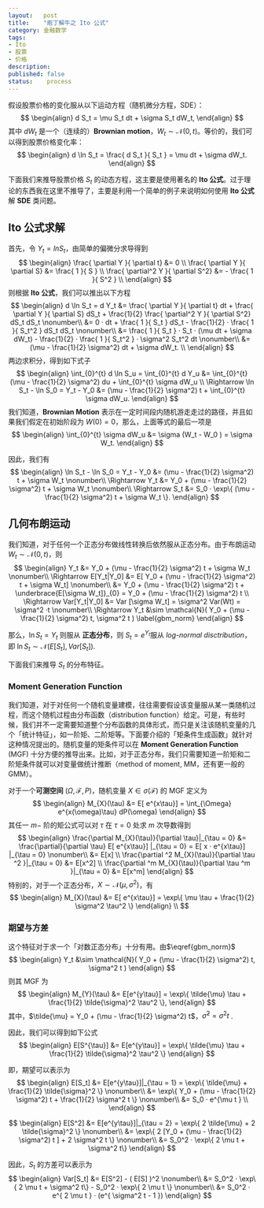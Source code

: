 ```yaml
---
layout:   post
title:    "庖丁解牛之 Ito 公式"
category: 金融数学 
tags:     
- Ito
- 股票
- 价格
description: 
published: false
status:    process
---
```


假设股票价格的变化服从以下运动方程（随机微分方程，SDE）：
$$
\begin{align}
 d S_t = \mu S_t dt + \sigma S_t dW_t,
\end{align}
$$
其中 $dW_t$ 是一个（连续的）**Brownian motion**，$W_t \sim \mathcal{N} (0, t)$。等价的，我们可以得到股票价格变化率：
$$
\begin{align}
 d \ln S_t = \frac{ d S_t }{ S_t } = \mu dt + \sigma dW_t.
\end{align}
$$

下面我们来推导股票价格 $S_t$ 的动态方程，这主要是使用著名的 **Ito 公式**。过于理论的东西我在这里不推导了，主要是利用一个简单的例子来说明如何使用 **Ito 公式** 解 **SDE** 类问题。

<!-- more -->

## Ito 公式求解

首先，令 $Y_t = ln S_t$，由简单的偏微分求导得到
$$
\begin{align}
\frac{ \partial Y }{ \partial t} &= 0  \\
\frac{ \partial Y }{ \partial S} &= \frac{ 1 }{ S }  \\
\frac{ \partial^2 Y }{ \partial S^2} &= - \frac{ 1 }{ S^2 }  \\
\end{align}
$$
则根据 **Ito 公式**，我们可以推出以下方程
$$
\begin{align}
 d \ln S_t = d Y_t 
  &= \frac{ \partial Y }{ \partial t} dt + \frac{ \partial Y }{ \partial S} dS_t + \frac{1}{2} \frac{ \partial^2 Y }{ \partial S^2} dS_t dS_t \nonumber\\
  &= 0 · dt + \frac{ 1 }{ S_t } dS_t - \frac{1}{2} · \frac{ 1 }{ S_t^2 } dS_t dS_t \nonumber\\
  &=  \frac{ 1 }{ S_t } · S_t · (\mu dt + \sigma dW_t) - \frac{1}{2} · \frac{ 1 }{ S_t^2 } · \sigma^2 S_t^2 dt
 \nonumber\\
  &= (\mu - \frac{1}{2} \sigma^2) dt + \sigma dW_t. \\
\end{align}
$$
两边求积分，得到如下式子
$$
\begin{align}
 \int_{0}^{t} d \ln S_u = \int_{0}^{t} d Y_u 
    &= \int_{0}^{t}  (\mu - \frac{1}{2} \sigma^2) du + \int_{0}^{t}  \sigma dW_u \\
\Rightarrow \ln S_t - \ln S_0 = Y_t - Y_0 &= (\mu - \frac{1}{2} \sigma^2) t + \int_{0}^{t}  \sigma dW_u.
\end{align}
$$
我们知道，**Brownian Motion** 表示在一定时间段内随机游走走过的路径，并且如果我们假定在初始阶段为 $W(0)=0$，那么，上面等式的最后一项是
$$
\begin{align}
\int_{0}^{t}  \sigma dW_u &= \sigma (W_t - W_0 ) = \sigma W_t.
\end{align}
$$

因此，我们有
$$
\begin{align}
 \ln S_t - \ln S_0 = Y_t - Y_0 &= (\mu - \frac{1}{2} \sigma^2) t + \sigma W_t \nonumber\\
  \Rightarrow Y_t &= Y_0 + (\mu - \frac{1}{2} \sigma^2) t + \sigma W_t \nonumber\\
 \Rightarrow S_t &= S_0 · \exp\{  (\mu - \frac{1}{2} \sigma^2) t + \sigma W_t  \}.
\end{align}
$$

## 几何布朗运动

我们知道，对于任何一个正态分布做线性转换后依然服从正态分布。由于布朗运动 $W_t \sim \mathcal{N} (0, t)$，则
$$
\begin{align}
  Y_t &= Y_0 + (\mu - \frac{1}{2} \sigma^2) t + \sigma W_t \nonumber\\
\Rightarrow E[Y_t|Y_0] &= E[ Y_0 + (\mu - \frac{1}{2} \sigma^2) t + \sigma W_t] \nonumber\\
                       &= Y_0 + (\mu - \frac{1}{2} \sigma^2) t + \underbrace{E[\sigma W_t]}_{0} = Y_0 + (\mu - \frac{1}{2} \sigma^2) t \\
\Rightarrow Var[Y_t|Y_0] &= Var [\sigma W_t] = \sigma^2 Var(Wt) = \sigma^2 ·t \nonumber\\
\Rightarrow Y_t &\sim \mathcal{N}(  Y_0 + (\mu - \frac{1}{2} \sigma^2) t, \sigma^2 t  ) \label{gbm_norm}
\end{align} 
$$

那么，$\ln S_t = Y_t$ 则服从 **正态分布**，则 $S_t = e^{Y_t}$服从 *log-normal disctribution*，即 $\ln S_t \sim \mathcal{N} (E[S_t], Var[S_t])$.

下面我们来推导 $S_t$ 的分布特征。

### Moment Generation Function

我们知道，对于对任何一个随机变量建模，往往需要假设该变量服从某一类随机过程，而这个随机过程由分布函数（distribution function）给定。可是，有些时候，我们并不一定需要知道整个分布函数的具体形式，而只是关注该随机变量的几个「统计特征」，如一阶矩、二阶矩等。下面要介绍的「矩条件生成函数」就针对这种情况提出的。随机变量的矩条件可以在 **Moment Generation Function** (MGF) 十分方便的推导出来。比如，对于正态分布，我们只需要知道一阶矩和二阶矩条件就可以对变量做统计推断（method of moment, MM，还有更一般的 GMM）。

对于一个**可测空间** $(\Omega, \mathcal{F}, P)$，随机变量 $X \in \sigma(\mathcal{F})$ 的 MGF 定义为
$$
\begin{align}
 M_{X}(\tau) &= E[ e^{x\tau}] = \int_{\Omega} e^{x(\omega)\tau} dP(\omega)
\end{align}
$$
其任一 $m-$ 阶的矩公式可以对 $\tau$ 在 $\tau = 0$ 处求 $m$ 次导数得到
$$
\begin{align}
  \frac{\partial M_{X}(\tau)}{\partial \tau}|_{\tau = 0} 
  &=   \frac{\partial}{\partial \tau} E[ e^{x\tau}] |_{\tau = 0}  
  =  E[ x · e^{x\tau}] |_{\tau = 0}    \nonumber\\
  &= E[x] \\
   \frac{\partial ^2 M_{X}(\tau)}{\partial \tau ^2 }|_{\tau = 0} 
 &= E[x^2] \\
 \frac{\partial ^m M_{X}(\tau)}{\partial \tau ^m }|_{\tau = 0} 
 &= E[x^m]
\end{align}
$$
特别的，对于一个正态分布，$X \sim \mathcal{N}(\mu, \sigma^2)$，有
$$
\begin{align}
  M_{X}(\tau) &= E[ e^{x\tau}] = \exp\{ \mu \tau + \frac{1}{2} \sigma^2 \tau^2 \}
\end{align} \\
$$

### 期望与方差

这个特征对于求一个「对数正态分布」十分有用。由$\eqref{gbm_norm}$
$$
\begin{align}
  Y_t &\sim \mathcal{N}(  Y_0 + (\mu - \frac{1}{2} \sigma^2) t, \sigma^2 t  ) 
\end{align}
$$
则其 MGF 为
$$
\begin{align}
 M_{Y}(\tau) &= E[e^{y\tau}] = \exp\{ \tilde{\mu} \tau + \frac{1}{2} \tilde{\sigma}^2 \tau^2 \},
\end{align}
$$
其中，$\tilde{\mu} = Y_0 + (\mu - \frac{1}{2} \sigma^2) t$，$\tilde{\sigma}^2= \sigma ^2 t$ .

因此，我们可以得到如下公式
$$
 \begin{align}
  E[S^{\tau}] &=  E[e^{y\tau}]  = \exp\{ \tilde{\mu} \tau + \frac{1}{2} \tilde{\sigma}^2 \tau^2 \}
 \end{align}
$$

即，期望可以表示为
$$
 \begin{align}
  E[S_t] &=  E[e^{y\tau}]|_{\tau = 1}  = \exp\{ \tilde{\mu}  + \frac{1}{2} \tilde{\sigma}^2  \}  \nonumber\\
        &= \exp\{ Y_0 + (\mu - \frac{1}{2} \sigma^2) t + \frac{1}{2} \sigma^2 t  \} \nonumber\\
        &= S_0 · e^{\mu t } \\
\end{align}
$$

$$
 \begin{align}
  E[S^2] &= E[e^{y\tau}]|_{\tau = 2}  = \exp\{ 2 \tilde{\mu}  + 2 \tilde{\sigma}^2  \} \nonumber\\
  &= \exp\{ 2 [Y_0 + (\mu - \frac{1}{2} \sigma^2) t ] + 2 \sigma^2 t \}   \nonumber\\
  &= S_0^2 · \exp\{ 2 \mu t + \sigma^2 t\}
 \end{align}
$$

因此，$S_t$ 的方差可以表示为
$$
 \begin{align}
  Var[S_t] 
  &=   E[S^2] -  ( E[S] )^2 \nonumber\\
  &= S_0^2 · \exp\{ 2 \mu t + \sigma^2 t\} - S_0^2 · \exp\{ 2 \mu t \} \nonumber\\
  &= S_0^2 · e^{ 2 \mu t } · (e^{ \sigma^2 t - 1 })
 \end{align}
$$











